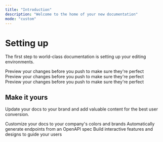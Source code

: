 ```yaml
---
title: "Introduction"
description: "Welcome to the home of your new documentation"
mode: "custom"
---
```


<div style={{ maxWidth:"64rem",margin:"0 auto",paddingTop:"4rem" }}>

  <h1>Setting up</h1>

The first step to world-class documentation is setting up your editing environments.

<CardGroup cols={3}>
  <Card title="SDKs" icon="layer-plus" href="https://mintlify.com/docs/quickstart">
    Preview your changes before you push to make sure they're perfect
  </Card>
  <Card title="UIKits" icon="palette" href="https://mintlify.com/docs/development">
    Preview your changes before you push to make sure they're perfect
  </Card>
  <Card title="API References" icon="code" href="https://mintlify.com/docs/development">
    Preview your changes before you push to make sure they're perfect
  </Card>
</CardGroup>

## Make it yours

Update your docs to your brand and add valuable content for the best user conversion.

<CardGroup cols={3}>
  <Card title="Social+ Portal" icon="palette" href="https://mintlify.com/docs/settings/global">
    Customize your docs to your company's colors and brands
  </Card>
  <Card title="Social+ Console" icon="code" href="https://mintlify.com/docs/api-playground/openapi">
    Automatically generate endpoints from an OpenAPI spec
  </Card>
  <Card title="Social+ Dashboard" icon="screwdriver-wrench" href="https://mintlify.com/docs/content/components/accordions">
    Build interactive features and designs to guide your users
  </Card>
</CardGroup>

</div>